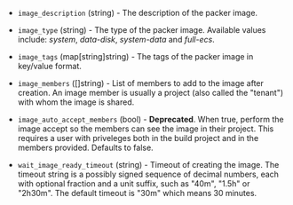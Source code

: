 <!-- Code generated from the comments of the ImageConfig struct in builder/ecs/image_config.go; DO NOT EDIT MANUALLY -->

- `image_description` (string) - The description of the packer image.

- `image_type` (string) - The type of the packer image. Available values include:
  *system*, *data-disk*, *system-data* and *full-ecs*.

- `image_tags` (map[string]string) - The tags of the packer image in key/value format.

- `image_members` ([]string) - List of members to add to the image after creation. An image member is
  usually a project (also called the "tenant") with whom the image is
  shared.

- `image_auto_accept_members` (bool) - **Deprecated**. When true, perform the image accept so the members can see the image in their
  project. This requires a user with priveleges both in the build project and
  in the members provided. Defaults to false.

- `wait_image_ready_timeout` (string) - Timeout of creating the image. The timeout string is a possibly signed sequence of
  decimal numbers, each with optional fraction and a unit suffix, such as "40m", "1.5h" or "2h30m".
  The default timeout is "30m" which means 30 minutes.

<!-- End of code generated from the comments of the ImageConfig struct in builder/ecs/image_config.go; -->
